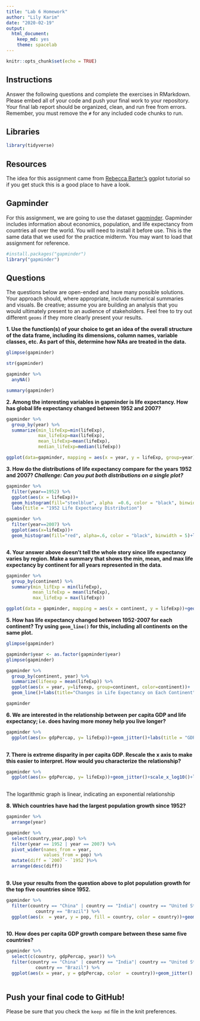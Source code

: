 ```yaml
---
title: "Lab 6 Homework"
author: "Lily Karim"
date: "2020-02-19"
output:
  html_document: 
    keep_md: yes
    theme: spacelab
---
```


```r
knitr::opts_chunk$set(echo = TRUE)
```

## Instructions
Answer the following questions and complete the exercises in RMarkdown. Please embed all of your code and push your final work to your repository. Your final lab report should be organized, clean, and run free from errors. Remember, you must remove the `#` for any included code chunks to run.  

## Libraries
```r
library(tidyverse)
```

## Resources
The idea for this assignment came from [Rebecca Barter's](http://www.rebeccabarter.com/blog/2017-11-17-ggplot2_tutorial/) ggplot tutorial so if you get stuck this is a good place to have a look.  

## Gapminder
For this assignment, we are going to use the dataset [gapminder](https://cran.r-project.org/web/packages/gapminder/index.html). Gapminder includes information about economics, population, and life expectancy from countries all over the world. You will need to install it before use. This is the same data that we used for the practice midterm. You may want to load that assignment for reference.  
```r
#install.packages("gapminder")
library("gapminder")
```

## Questions
The questions below are open-ended and have many possible solutions. Your approach should, where appropriate, include numerical summaries and visuals. Be creative; assume you are building an analysis that you would ultimately present to an audience of stakeholders. Feel free to try out different `geoms` if they more clearly present your results.  

**1. Use the function(s) of your choice to get an idea of the overall structure of the data frame, including its dimensions, column names, variable classes, etc. As part of this, determine how NAs are treated in the data.**  
```r
glimpse(gapminder)
```

```r
str(gapminder)
```


```r
gapminder %>% 
  anyNA()
```


```r
summary(gapminder)
```

**2. Among the interesting variables in gapminder is life expectancy. How has global life expectancy changed between 1952 and 2007?**
```r
gapminder %>% 
  group_by(year) %>% 
  summarize(min_lifeExp=min(lifeExp),
            max_lifeExp=max(lifeExp),
            mean_lifeExp=mean(lifeExp),
            median_lifeExp=median(lifeExp))
```


```r
ggplot(data=gapminder, mapping = aes(x = year, y = lifeExp, group=year))+geom_boxplot()
```





**3. How do the distributions of life expectancy compare for the years 1952 and 2007? _Challenge: Can you put both distributions on a single plot?_**
```r
gapminder %>% 
  filter(year==1952) %>% 
  ggplot(aes(x = lifeExp))+
  geom_histogram(fill="steelblue", alpha  =0.6, color = "black", binwidth = 5)+
  labs(title = "1952 Life Expectancy Distribution")
```

```r
gapminder %>% 
  filter(year==2007) %>% 
  ggplot(aes(x=lifeExp))+
  geom_histogram(fill="red", alpha=.6, color = "black", binwidth = 5)+labs(title="2007 Life Expectancy Distribution")
```

```r

```


**4. Your answer above doesn't tell the whole story since life expectancy varies by region. Make a summary that shows the min, mean, and max life expectancy by continent for all years represented in the data.**

```r
gapminder %>% 
  group_by(continent) %>% 
  summary(min_lifExp = min(lifeExp),
          mean_lifeExp = mean(lifeExp),
          max_lifeExp = max(lifeExp)) 
```


```r
ggplot(data = gapminder, mapping = aes(x = continent, y = lifeExp))+geom_boxplot()

```



**5. How has life expectancy changed between 1952-2007 for each continent? Try using `geom_line()` for this, including all continents on the same  plot.**

```r
glimpse(gapminder)
```


```r
gapminder$year <- as.factor(gapminder$year)
glimpse(gapminder)
```

```r
gapminder %>%
  group_by(continent, year) %>% 
  summarize(lifeexp = mean(lifeExp)) %>% 
  ggplot(aes(x = year, y=lifeexp, group=continent, color=continent))+
  geom_line()+labs(title="Changes in Life Expectancy on Each Continent", x = "year", y = "life expectancy" )
```

```r
gapminder
```


**6. We are interested in the relationship between per capita GDP and life expectancy; i.e. does having more money help you live longer?**

```r
gapminder %>% 
  ggplot(aes(x= gdpPercap, y= lifeExp))+geom_jitter()+labs(title = "GDP per capita vs. Life Expectancy")
  
```



**7. There is extreme disparity in per capita GDP. Rescale the x axis to make this easier to interpret. How would you characterize the relationship?**

```r
gapminder %>% 
  ggplot(aes(x= gdpPercap, y= lifeExp))+geom_jitter()+scale_x_log10()+labs(title = "GDP per capita vs. Life Expectancy", x = "log10 of GDP per cap")
  
```
The logarithmic graph is linear, indicating an exponential relationship




**8. Which countries have had the largest population growth since 1952?**
```r
gapminder %>% 
  arrange(year)
```


```r
gapminder %>% 
  select(country,year,pop) %>%  
  filter(year == 1952 | year == 2007) %>%
  pivot_wider(names_from = year, 
              values_from = pop) %>% 
  mutate(diff = `2007`- `1952`)%>% 
  arrange(desc(diff))
  

```



**9. Use your results from the question above to plot population growth for the top five countries since 1952.**
```r
gapminder %>%
  filter(country == "China" | country == "India"| country == "United States" | country ==  "Indonesia" | 
           country == "Brazil") %>% 
  ggplot(aes(x  = year, y = pop, fill = country, color = country))+geom_jitter()
  
```


**10. How does per capita GDP growth compare between these same five countries?**
```r
gapminder %>%
  select(c(country, gdpPercap, year)) %>% 
  filter(country == "China" | country == "India"| country == "United States" | country ==  "Indonesia" | 
           country == "Brazil") %>% 
  ggplot(aes(x = year, y = gdpPercap, color  = country))+geom_jitter()
  
```



## Push your final code to GitHub!
Please be sure that you check the `keep md` file in the knit preferences. 
